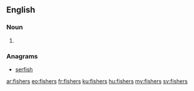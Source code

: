 ==English==

===Noun===
{{head|en|plural}}

# {{plural of|fisher|lang=en}}

===Anagrams===
* [[serfish#English|serfish]]

[[ar:fishers]]
[[eo:fishers]]
[[fr:fishers]]
[[ku:fishers]]
[[hu:fishers]]
[[my:fishers]]
[[sv:fishers]]